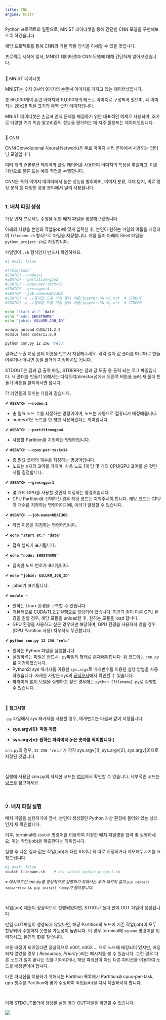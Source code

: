 ```yaml
---
title: CNN
engine: knitr
---
```


Python 프로젝트의 일환으로, MNIST 데이터셋을 통해 간단한 CNN 모델을 구현해보도록 하겠습니다.

해당 프로젝트를 통해 CNN의 기본 작동 방식을 이해할 수 있을 것입니다. 

프로젝트 시작에 앞서, MNIST 데이터셋과 CNN 모델에 대해 간단하게 알아보겠습니다.

</br>
🎨 MNIST 데이터셋

MNIST는 숫자 0부터 9까지의 손글씨 이미지를 가지고 있는 데이터셋입니다. 

총 60,000개의 훈련 이미지와 10,000개의 테스트 이미지로 구성되어 있으며, 각 이미지는 28x28 픽셀 크기의 흑백 숫자 이미지입니다. 

MNIST 데이터셋은 손글씨 인식 문제를 해결하기 위한 대표적인 예제로 사용되며, 추가로 다양한 기계 학습 알고리즘의 성능을 평가하는 데 자주 활용되는 데이터셋입니다.

</br>
🧱 CNN

CNN(Convolutional Neural Network)은 주로 이미지 처리 분야에서 사용되는 딥러닝 모델입니다. 

여러 개의 컨볼루션 레이어와 풀링 레이어를 사용하여 이미지의 특징을 추출하고, 이를 기반으로 분류 또는 예측 작업을 수행합니다. 

CNN은 특히 이미지 데이터에서 높은 성능을 발휘하며, 이미지 분류, 객체 탐지, 의료 영상 분석 등 다양한 응용 분야에서 널리 사용됩니다.
</br>
</br>

### 1. 배치 파일 생성 {.unnumbered}

가장 먼저 프로젝트 수행을 위한 배치 파일을 생성해보겠습니다.

아래의 사항을 본인의 작업(job)에 맞게 입력한 후, 본인이 원하는 파일의 이름을 지정하여 `filename.sh` 형식으로 파일을 저장합니다.
예를 들어 아래의 Shell 파일을 `python_project.sh`로 저장합니다.

파일명이 `.sh` 형식인지 반드시 확인하세요.

```bash
#| eval: false

#!/bin/bash
#SBATCH --nodes=1 
#SBATCH --partition=gpu2 
#SBATCH --cpus-per-task=56 
#SBATCH --gres=gpu:4
#SBATCH --job-name=UBAIJOB 
#SBATCH -o ./결과값 도출 지정 폴더 이름/jupyter.%N.%j.out  # STDOUT 
#SBATCH -e ./결과값 도출 지정 폴더 이름/jupyter.%N.%j.err  # STDERR

echo "start at:" `date` 
echo "node: $HOSTNAME" 
echo "jobid: $SLURM_JOB_ID" 

module unload CUDA/11.2.2 
module load cuda/11.8.0

python cnn.py 12 256 'relu'
```

결과값 도출 지정 폴더 이름을 반드시 지정해주세요. 각각 결과 값 폴더를 따로따로 만들어주거나 아니면 동일 폴더에 지정하셔도 됩니다.

STDOUT은 결과 값 출력 파일, STDERR는 결과 값 도출 중 출력 되는 로그 파일입니다. 새 폴더를 만들기 위해서는 디렉토리(directory)에서 오른쪽 버튼을 눌러 새 폴더 만들기 버튼을 클릭하시면 됩니다.

각 라인들의 의미는 다음과 같습니다.

✔ **`#SBATCH --nodes=1`** 

- 총 필요 노드 수를 지정하는 명령어이며, 노드는 자동으로 컴퓨터가 배정해줍니다.
- nodes=1은 노드를 한 개만 사용하겠다는 의미입니다.


✔ **`#SBATCH --partition=gpu4`** 

- 사용할 Partition을 지정하는 명령어입니다.


✔ **`#SBATCH --cpus-per-task=14`** 

- 총 필요 코어의 개수를 지정하는 명령어입니다.
- 노드는 n개의 코어를 가지며, 사용 노드 1개 당 몇 개의 CPU/GPU 코어를 쓸 것인지를 결정합니다.


✔ **`#SBATCH --gres=gpu:1`** 

- 몇 개의 GPU를 사용할 것인지 지정하는 명령어입니다.
- CPU Partition을 선택하신 경우 해당 코드는 지워주셔야 합니다. 해당 코드는 GPU의 개수를 지정하는 명령어이기에, 에러가 발생할 수 있습니다.


✔ **`#SBATCH --job-name=UBAIJOB`** 

- 작업 이름을 지정하는 명령어입니다.


✔ **`echo "start at:" 'date'`** 

- 접속 날짜가 표기됩니다.


✔ **`echo "node: $HOSTNAME"`** 

- 접속한 노드 번호가 표기됩니다.


✔ **`echo "jobid: $SLURM_JOB_ID"`** 

- jobid가 표기됩니다.


✔ **`module ~`** 

- 원하는 Linux 환경을 구축할 수 있습니다.
- 기본적으로 CUDA/11.2.2 실행으로 셋팅되어 있습니다. 지금과 같이 다른 GPU 환경을 원할 경우, 해당 모듈을 unload한 후, 원하는 모듈을 load 합니다.
- GPU 환경을 사용하고 싶은 경우에만 해당하며, GPU 환경을 사용하지 않을 경우(CPU Partition 사용) 지우셔도 무관합니다.


✔ **`python cnn.py 12 256 'relu'`** 

- 원하는 Python 파일을 실행합니다.
- 실행하려는 파일은 반드시 `.py`파일의 형태로 존재해야합니다. 위 코드에는 `cnn.py`로 지정하였습니다.
- Python의 sys 패키지를 이용한 `sys.argv`로 매개변수를 이용한 실행 방법을 사용하였습니다. 자세한 사항은 sys의 [공식문서](https://docs.python.org/3/library/sys.html)에서 확인할 수 있습니다.
- 파라미터 없이 모델을 실행하고 싶은 경우에는 `python {filename}.py`로 실행할 수 있습니다.

</br>

📌 **참고사항**

`.py` 파일에서 sys 패키지를 사용할 경우, 매개변수는 다음과 같이 지정됩니다.

   - **sys.argv[0]: 파일 이름** 

   - **sys.argv[n]: 원하는 파라미터 (n은 숫자를 의미합니다.)** 

`cnn.py`의 경우, `12 256 'relu'`가 각각 sys.argv[1], sys.argv[2], sys.argv[3]으로 지정된 것입니다.  

</br>

실행에 사용된 cnn.py의 자세한 코드는 [여기](cnn.qmd)에서 확인할 수 있습니다.
세부적인 코드는 [링크](https://github.com/uos-ubai/practice01_cnn/blob/main/cnn.ipynb)를 참고하세요.

</br>

### 2. 배치 파일 실행 {.unnumbered}

배치 파일을 실행하기에 앞서, 본인이 생성했던 Python 가상 환경에 들어와 있는 상태인지 재 확인합니다.

이후, terminal에 `sbatch` 명령어를 이용하여 지정한 배치 파일명을 입력 및 실행하세요. 이는 작업(job)을 제출한다는 의미입니다.

실행 후 나온 결과 값은 작업(job)에 대한 ID이니 꼭 따로 저장하거나 메모해두시기를 요청드립니다.

```bash
#| eval: false
sbatch filename.sh    # ex) sbatch python_project.sh 
```

<div style="font-size: 13px;">※ *예시코드인 cnn.py를 정상적으로 실행하기 위해서는 추가 패키지 설치 `pip install tensorflow && pip install numpy`가 필요합니다.*</div>
<br>


작업(job) 제출이 정상적으로 진행되었다면, STDOUT폴더 안에 OUT 파일이 생성됩니다.

만일 OUT파일이 생성되지 않았다면, 해당 Partition의 노드에 기존 작업(job)이 모두 할당되어 수행하지 못했을 가능성이 높습니다.
이 경우 terminal에 `squeue` 명령어를 입력하시고, 본인의 ID를 찾습니다.

보통 배정이 되어있다면 정상적으로 n001, n002 … 으로 노드에 배정되어 있지만, 배정되지 않았을 경우 ( *Resources, Priority* )라는 메시지를 볼 수 있습니다. 그런 경우 다른 노드가 일이 끝나는 것을 기다리거나, 해당 파티션이 아닌 다른 파티션을 이용하여 노드를 배정받아야 합니다.

다른 파티션을 이용하기 위해서는 Partition 목록에서 Partition과 cpus-per-task, gpu 갯수를 Partition에 맞게 수정하여 작업(job)을 다시 제출하셔야 합니다.

</br>

이제 STDOUT폴더에 생성된 실행 결과 OUT파일을 확인할 수 있습니다.

![](./jpg/cnn.jpg)

